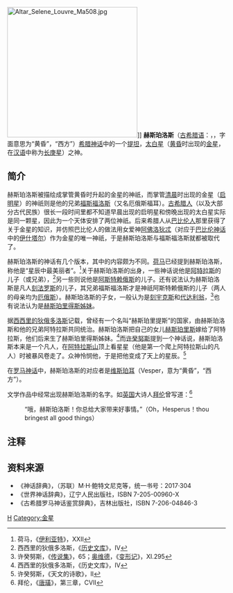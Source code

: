 [[File:Altar_Selene_Louvre_Ma508.jpg|300px]]]]
'''赫斯珀洛斯'''（[[古希腊语|古希腊语]]：{{lang|grc|Ἓσπερος}}，{{lang-en|Hesperus}}，字面意思为“黄昏”，“西方”）[[希腊神话|希腊神话]]中的一个[[提坦|提坦]]，[[太白星|太白星]]（[[黄昏|黄昏]]时出现的[[金星|金星]]，在[[汉语|汉语]]中称为[[长庚星|长庚星]]）之神。

==简介==
赫斯珀洛斯被描绘成掌管黄昏时升起的金星的神祇，而掌管[[清晨|清晨]]时出现的金星（[[启明星|启明星]]）的神祇则是他的兄弟[[福斯福洛斯|福斯福洛斯]]（又名厄俄斯福耳）。[[古希腊|古希腊人]]（以及大部分古代民族）很长一段时间里都不知道早晨出现的启明星和傍晚出现的太白星实际是同一颗星，因此为一个天体安排了两位神祇。后来希腊人从[[巴比伦人|巴比伦人]]那里获得了关于金星的知识，并仿照巴比伦人的做法用女爱神[[阿佛洛狄忒|阿佛洛狄忒]]（对应于[[巴比伦神话|巴比伦神话]]中的[[伊什塔尔|伊什塔尔]]）作为金星的唯一神祇，于是赫斯珀洛斯与福斯福洛斯就都被取代了。

赫斯珀洛斯的神话有几个版本，其中的内容颇为不同。[[荷马|荷马]]已经提到赫斯珀洛斯，称他是“星辰中最美丽者”。<ref>荷马，《[[伊利亚特|伊利亚特]]》，XXII</ref>关于赫斯珀洛斯的出身，一些神话说他是[[阿特拉斯|阿特拉斯]]的儿子（或兄弟），<ref>西西里的狄俄多洛斯，《[[历史文库|历史文库]]》，IV</ref>另一些则说他是[[阿斯特赖俄斯|阿斯特赖俄斯]]的儿子。还有说法认为赫斯珀洛斯是凡人[[刻法罗斯|刻法罗斯]]的儿子，其兄弟福斯福洛斯才是神祇阿斯特赖俄斯的儿子（两人的母亲均为[[厄俄斯|厄俄斯]]）。赫斯珀洛斯的子女，一般认为是[[刻宇克斯|刻宇克斯]]和[[代达利翁|代达利翁]]，<ref>许癸努斯，《[[传说集|传说集]]》，65；[[奥维德|奥维德]]，《[[变形记_(奥维德)|变形记]]》，XI.295</ref>也有说法认为是[[赫斯珀里得斯姊妹|赫斯珀里得斯姊妹]]。

据[[西西里的狄俄多洛斯|西西里的狄俄多洛斯]]记载，曾经有一个名叫“赫斯珀里提斯”的国家，由赫斯珀洛斯和他的兄弟阿特拉斯共同统治。赫斯珀洛斯把自己的女儿[[赫斯珀里斯|赫斯珀里斯]]嫁给了阿特拉斯，他们后来生了赫斯珀里得斯姊妹。<ref>西西里的狄俄多洛斯，《历史文库》，IV</ref>而[[许癸努斯|许癸努斯]]提到一个神话说，赫斯珀洛斯本来是一个凡人，在[[阿特拉斯山|阿特拉斯山]]顶上看星星（他是第一个爬上阿特拉斯山的凡人）时被暴风卷走了。众神怜悯他，于是把他变成了天上的星辰。<ref>许癸努斯，《天文的诗歌》，II</ref>

在[[罗马神话|罗马神话]]中，赫斯珀洛斯的对应者是[[维斯珀耳|维斯珀耳]]（Vesper，意为“黄昏”，“西方”）。

文学作品中经常出现赫斯珀洛斯的名字。如[[英国|英国]]大诗人[[拜伦|拜伦]]曾写道：<ref>拜伦，《[[唐璜|唐璜]]》，第三章，CVII</ref>
:“哦，赫斯珀洛斯！你总给大家带来好事情。”（Oh，Hesperus！thou bringest all good things）

==注释==
<references/>

==资料来源==
*《神话辞典》，（苏联）M·H·鲍特文尼克等，统一书号：2017·304 
*《世界神话辞典》，辽宁人民出版社，ISBN 7-205-00960-X 
*《古希腊罗马神话鉴赏辞典》，吉林出版社，ISBN 7-206-04846-3
{{提坦}}
{{金星}}
{{希臘神話諸神}}
{{希臘宗教}}
{{權威控制}}
[[Category:提坦|H]]
[[Category:金星|Category:金星]]